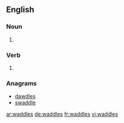 
==English==

===Noun===
{{head|en|plural}}

# {{plural of|waddle|lang=en}}

===Verb===
{{head|en}}

# {{en-third-person singular of|waddle}}

===Anagrams===
* [[dawdles#English|dawdles]]
* [[swaddle#English|swaddle]]

[[ar:waddles]]
[[de:waddles]]
[[fr:waddles]]
[[vi:waddles]]